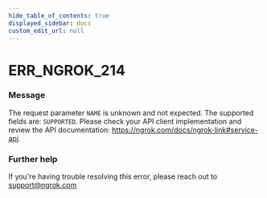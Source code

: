 ```yaml
---
hide_table_of_contents: true
displayed_sidebar: docs
custom_edit_url: null
---
```



# ERR_NGROK_214

### Message
The request parameter `NAME` is unknown and not expected. The supported fields are: `SUPPORTED`. Please check your API client implementation and review the API documentation: https://ngrok.com/docs/ngrok-link#service-api.

### Further help
If you're having trouble resolving this error, please reach out to [support@ngrok.com](mailto:support@ngrok.com?subject=Help%20with%20ERR_NGROK_214)


<ErrorDetails error='err_ngrok_214' />
